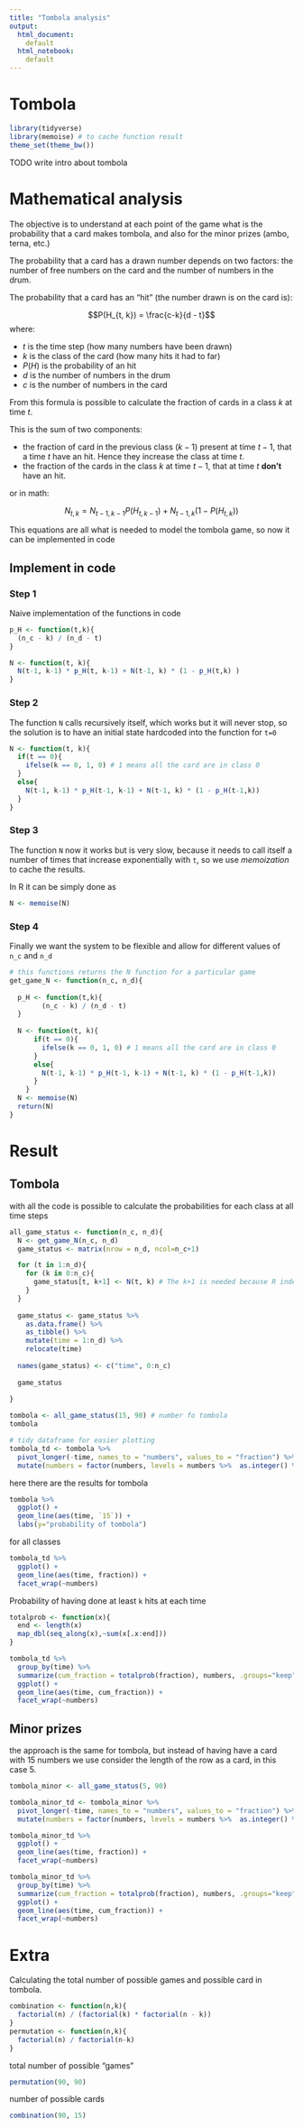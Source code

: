 ```yaml
---
title: "Tombola analysis"
output: 
  html_document:
    default
  html_notebook:
    default
---
```

# Tombola

```r
library(tidyverse)
library(memoise) # to cache function result
theme_set(theme_bw())
```

TODO write intro about tombola

# Mathematical analysis

The objective is to understand at each point of the game what is the probability that a card makes tombola, and also for the minor prizes (ambo, terna, etc.)

The probability that a card has a drawn number depends on two factors: the number of free numbers on the card and the number of numbers in the drum.

The probability that a card has an "hit" (the number drawn is on the card is):

$$P(H_{t, k}) = \frac{c-k}{d - t}$$
where:

- $t$ is the time step (how many numbers have been drawn)
- $k$ is the class of the card (how many hits it had to far)
- $P(H)$ is the probability of an hit
- $d$ is the number of numbers in the drum
- $c$ is the number of numbers in the card

From this formula is possible to calculate the fraction of cards in a class $k$ at time $t$.

This is the sum of two components: 

- the fraction of card in the previous class ($k-1$) present at time $t-1$, that a time $t$ have an hit. Hence they increase the class at time $t$.
- the fraction of the cards in the class $k$ at time $t-1$, that at time $t$ **don't** have an hit.

or in math:

$$N_{t,k} = N_{t-1, k-1}P(H_{t, k-1}) + N_{t-1, k}(1 - P(H_{t, k}))$$

This equations are all what is needed to model the tombola game, so now it can be implemented in code

## Implement in code

### Step 1

Naive implementation of the functions in code 

```r
p_H <- function(t,k){
  (n_c - k) / (n_d - t)
}
```


```r
N <- function(t, k){
  N(t-1, k-1) * p_H(t, k-1) + N(t-1, k) * (1 - p_H(t,k) )
}
```

### Step 2

The function `N` calls recursively itself, which works but it will never stop, so the solution is to have an initial state hardcoded into the function for `t=0`

```r
N <- function(t, k){
  if(t == 0){
    ifelse(k == 0, 1, 0) # 1 means all the card are in class 0
  }
  else{
    N(t-1, k-1) * p_H(t-1, k-1) + N(t-1, k) * (1 - p_H(t-1,k)) 
  }
}
```

### Step 3

The function `N` now it works but is very slow, because it needs to call itself a number of times that increase exponentially with `t`, so we use *memoization* to cache the results.

In R it can be simply done as
```r
N <- memoise(N)
```

### Step 4

Finally we want the system to be flexible and allow for different values of `n_c` and `n_d`

```r
# this functions returns the N function for a particular game
get_game_N <- function(n_c, n_d){
  
  p_H <- function(t,k){
        (n_c - k) / (n_d - t)
  }
  
  N <- function(t, k){
      if(t == 0){
        ifelse(k == 0, 1, 0) # 1 means all the card are in class 0
      }
      else{
        N(t-1, k-1) * p_H(t-1, k-1) + N(t-1, k) * (1 - p_H(t-1,k)) 
      }
    }
  N <- memoise(N)
  return(N)
}
```

# Result

## Tombola

with all the code is possible to calculate the probabilities for each class at all time steps

```r
all_game_status <- function(n_c, n_d){
  N <- get_game_N(n_c, n_d)
  game_status <- matrix(nrow = n_d, ncol=n_c+1)

  for (t in 1:n_d){
    for (k in 0:n_c){
      game_status[t, k+1] <- N(t, k) # The k+1 is needed because R indexes starts from 1 and not 0 like the classes
    }
  }
  
  game_status <- game_status %>% 
    as.data.frame() %>% 
    as_tibble() %>% 
    mutate(time = 1:n_d) %>% 
    relocate(time)
  
  names(game_status) <- c("time", 0:n_c)
  
  game_status
  
}
```

```r
tombola <- all_game_status(15, 90) # number fo tombola
tombola
```

```r
# tidy dataframe for easier plotting
tombola_td <- tombola %>% 
  pivot_longer(-time, names_to = "numbers", values_to = "fraction") %>% 
  mutate(numbers = factor(numbers, levels = numbers %>%  as.integer() %>% unique())) 
```

here there are the results for tombola
 
```r
tombola %>% 
  ggplot() +
  geom_line(aes(time, `15`)) +
  labs(y="probability of tombola")
```

for all classes 

```r
tombola_td %>% 
  ggplot() +
  geom_line(aes(time, fraction)) +
  facet_wrap(~numbers)
```

Probability of having done at least `k` hits at each time

```r
totalprob <- function(x){
  end <- length(x)
  map_dbl(seq_along(x),~sum(x[.x:end]))
}
```

```r
tombola_td %>%
  group_by(time) %>% 
  summarize(cum_fraction = totalprob(fraction), numbers, .groups="keep") %>% 
  ggplot() +
  geom_line(aes(time, cum_fraction)) +
  facet_wrap(~numbers)
```

## Minor prizes

the approach is the same for tombola, but instead of having have a card with 15 numbers we use consider the length of the row as a card, in this case 5.

```r
tombola_minor <- all_game_status(5, 90)
```

```r
tombola_minor_td <- tombola_minor %>% 
  pivot_longer(-time, names_to = "numbers", values_to = "fraction") %>% 
  mutate(numbers = factor(numbers, levels = numbers %>%  as.integer() %>% unique()))
```


```r
tombola_minor_td %>% 
  ggplot() +
  geom_line(aes(time, fraction)) +
  facet_wrap(~numbers)
```

```r
tombola_minor_td %>%
  group_by(time) %>% 
  summarize(cum_fraction = totalprob(fraction), numbers, .groups="keep") %>% 
  ggplot() +
  geom_line(aes(time, cum_fraction)) +
  facet_wrap(~numbers)
```

# Extra

Calculating the total number of possible games and possible card in tombola.

```r
combination <- function(n,k){
  factorial(n) / (factorial(k) * factorial(n - k))
}
permutation <- function(n,k){
  factorial(n) / factorial(n-k)
}
```

total number of possible "games"

```r
permutation(90, 90)
```
number of possible cards

```r
combination(90, 15)
```
